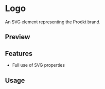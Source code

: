 

<Meta of={HeaderStories} />

# Logo

An SVG element representing the Prodkt brand.

## Preview

<Canvas of={HeaderStories.Default} />

<Controls />

## Features

- Full use of SVG properties

## Usage


<Source code={importCode} language='ts' dark />
<Source code={usageCode} language='tsx' dark />


<Canvas of={HeaderStories.Default} />
